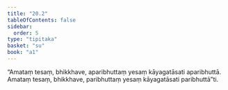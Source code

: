 ```yaml
---
title: "20.2"
tableOfContents: false
sidebar:
  order: 5
type: "tipitaka"
basket: "su"
book: "a1"
---
```



<DynamicBreadcrumb />

<Division number="601" book="a1" bookNo="15" page="47">

<Paragraph number="470" book="a1">
“Amataṃ tesaṃ, bhikkhave, aparibhuttaṃ yesaṃ kāyagatāsati aparibhuttā. Amataṃ tesaṃ, bhikkhave, paribhuttaṃ yesaṃ kāyagatāsati paribhuttā”ti.
</Paragraph>
</Division>